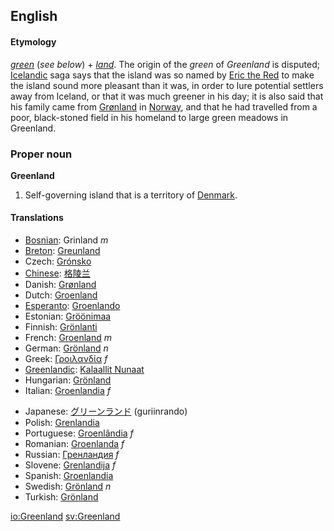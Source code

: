 ==English==
{{Wikipedia}}
====Etymology====
''[[green]]'' (''see below'') + ''[[land]]''.  The origin of the ''green'' of ''Greenland'' is disputed; [[Iceland]]ic saga says that the island was so named by [[w:Eric the Red|Eric the Red]] to make the island sound more pleasant than it was, in order to lure potential settlers away from Iceland, or that it was much greener in his day; it is also said that his family came from [[Grønland]] in [[Norway]], and that he had travelled from a poor, black-stoned field in his homeland to large green meadows in Greenland.

===Proper noun===
'''Greenland'''
#Self-governing island that is a territory of [[Denmark]].

====Translations====
{{top}}
*[[Bosnian]]: Grinland ''m''
*[[Breton]]: [[Greunland]]
*Czech: [[Grónsko]]
*[[Chinese]]: [[格陵兰]]
*Danish: [[Grønland]]
*Dutch: [[Groenland]]
*[[Esperanto]]: [[Groenlando]]
*Estonian: [[Gröönimaa]]
*Finnish: [[Grönlanti]]
*French: [[Groenland]] ''m''
*German: [[Grönland]] ''n''
*Greek: [[Γροιλανδία]] ''f''
*[[Greenlandic]]: [[Kalaallit Nunaat]]
*Hungarian: [[Grönland]]
*Italian: [[Groenlandia]] ''f''
{{mid}}
*Japanese: [[グリーンランド]] (guriinrando)
*Polish: [[Grenlandia]]
*Portuguese: [[Groenlândia]] ''f''
*Romanian: [[Groenlanda]] ''f''
*Russian: [[Гренландия]] ''f''
*Slovene: [[Grenlandija]] ''f''
*Spanish: [[Groenlandia]]
*Swedish: [[Grönland#Swedish|Grönland]] ''n''
*Turkish: [[Grönland]]
{{bottom}}
[[io:Greenland]]
[[sv:Greenland]]